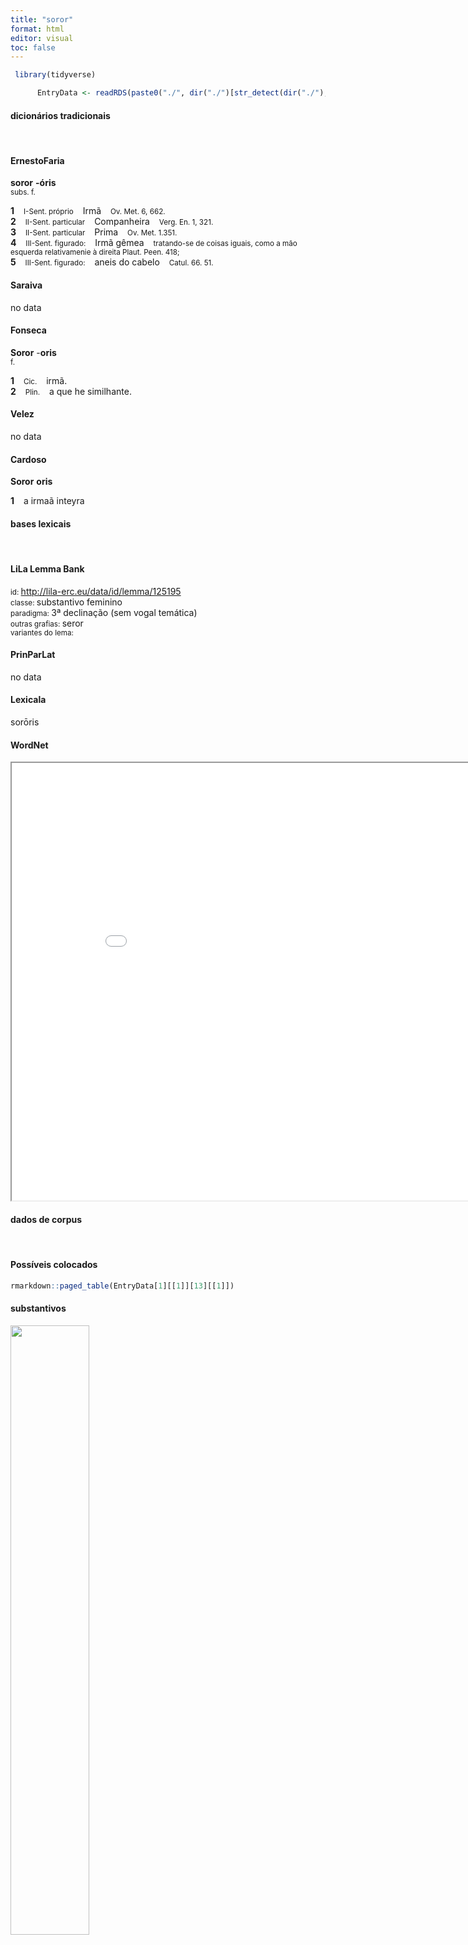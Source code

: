 ```yaml
---
title: "soror"
format: html
editor: visual
toc: false
---
```



```r
 library(tidyverse) 

      EntryData <- readRDS(paste0("./", dir("./")[str_detect(dir("./"), "_xx115-111-114-111-114xx_.rds")]))

```


#### dicionários tradicionais

&emsp;




::: panel-tabset

#### ErnestoFaria

<b>soror</b> <b>-óris</b> <br> <small>subs. f.</small> <br> <small></small>   <p> <b>1</b> &ensp; <small>I-Sent. próprio</small> &ensp; Irmã &ensp; <small>Ov. Met. 6, 662.</small> <br> <b>2</b> &ensp; <small>II-Sent. particular</small> &ensp; Companheira &ensp; <small>Verg. En. 1, 321.</small> <br> <b>3</b> &ensp; <small>II-Sent. particular</small> &ensp; Prima &ensp; <small>Ov. Met. 1.351.</small> <br> <b>4</b> &ensp; <small>III-Sent. figurado:</small> &ensp; Irmã gêmea &ensp; <small>tratando-se de coisas iguais, como a mão esquerda relativamenie à direita Plaut. Peen. 418;</small> <br> <b>5</b> &ensp; <small>III-Sent. figurado:</small> &ensp; aneis do cabelo &ensp; <small>Catul. 66. 51.</small> </p>




#### Saraiva

no data




#### Fonseca

<b>Soror</b> -<b>oris</b> <br> <small>f.</small>   <p> <b>1</b> &ensp; <small>Cic.</small> &ensp; irmã. <br> <b>2</b> &ensp; <small>Plin.</small> &ensp; a que he similhante. </p>




#### Velez

no data




#### Cardoso

<b>Soror</b> <b>oris</b>   <p> <b>1</b> &ensp; a irmaã inteyra </p>


:::



#### bases lexicais

&emsp;






::: panel-tabset

#### LiLa Lemma Bank

<small> id: </small> <a href=' http://lila-erc.eu/data/id/lemma/125195 ' target="_blank"> http://lila-erc.eu/data/id/lemma/125195 </a> <br>
<small> classe: </small> substantivo feminino   <br>
<small> paradigma: </small> 3ª declinação (sem vogal temática) <br>
<small> outras grafias: </small> seror <br>
<small> variantes do lema: </small>  <br>





#### PrinParLat

no data




#### Lexicala

sorōris




#### WordNet

<iframe width='900' height='700' src='Media/Tree__xx115-111-114-111-114xx__sem_type_lexemes_pt.html'>

</iframe>


:::



#### dados de corpus

&emsp;




::: panel-tabset

#### Possíveis colocados

```r

rmarkdown::paged_table(EntryData[1][[1]][13][[1]])

```


#### substantivos

![](./Media/wordcloud__xx115-111-114-111-114xx__BY_collocate_scoreSUBST.webp){width=50% fig-alt='This chart plots collocate by scoreSUBST, for the headword soror here are all the values plotted: collocate: filius; scoreSUBST: 2. collocate: tuus; scoreSUBST: 0. collocate: de; scoreSUBST: 0. collocate: et; scoreSUBST: 0'}




#### adjetivos

![](./Media/wordcloud__xx115-111-114-111-114xx__BY_collocate_scoreADJ.webp){width=50% fig-alt='This chart plots collocate by scoreADJ, for the headword soror here are all the values plotted: collocate: filius; scoreADJ: 0. collocate: tuus; scoreADJ: 0. collocate: de; scoreADJ: 0. collocate: et; scoreADJ: 0'}




#### verbos

![](./Media/wordcloud__xx115-111-114-111-114xx__BY_collocate_scoreVERBO.webp){width=50% fig-alt='This chart plots collocate by scoreVERBO, for the headword soror here are all the values plotted: collocate: filius; scoreVERBO: 0. collocate: tuus; scoreVERBO: 0. collocate: de; scoreVERBO: 0. collocate: et; scoreVERBO: 0'}




#### advérbios

![](./Media/wordcloud__xx115-111-114-111-114xx__BY_collocate_scoreADV.webp){width=50% fig-alt='This chart plots collocate by scoreADV, for the headword soror here are all the values plotted: collocate: filius; scoreADV: 0. collocate: tuus; scoreADV: 0. collocate: de; scoreADV: 0. collocate: et; scoreADV: 0'}




#### preposições e conjunções

![](./Media/wordcloud__xx115-111-114-111-114xx__BY_collocate_scoreFUNC.webp){width=50% fig-alt='This chart plots collocate by scoreFUNC, for the headword soror here are all the values plotted: collocate: filius; scoreFUNC: 0. collocate: tuus; scoreFUNC: 0. collocate: de; scoreFUNC: 20. collocate: et; scoreFUNC: 0'}


:::



::: panel-tabset

#### ExemplosTraduzidos

<p> an de <b>sororis</b> filio diligentius respondendum est <br> <small> Cic.Rab.Perd.8 <br> Ou, por acaso, é preciso responder com mais empenho acerca do filho de sua irmã? <small> [JDD] </small> </small> </p>
; <p> noli inquam de uno pede <b>sororis</b> queri <br> <small> Cic.Att.2.1.5 <br> “Não te queixes desse único pé de tua irmã”, digo eu. <small> [JDD] </small> </small> </p>
; <p> mater tua et <b>soror</b> a me Quintoque fratre diligitur <br> <small> Cic.Att.1.8.1 <br> Tua mãe e tua irmã têm a minha estima e a do meu irmão Quinto. <small> [JDD, de outra edição] </small> </small> </p>





#### Frequência por autor

![](./Media/barchart__xx115-111-114-111-114xx__lemma_BY_author_Frequencies.webp){width=50% fig-alt='This charts plots the frequency of lemma by author_Frequencies. The Suetonius subcorpus registers the highest normalized frequency, with the value of 11.03 and an absolute frequency of 1. The Tacitus subcorpus follows, with a normalized frequency of 3.43 and an absolute frequency of 1. the subcorpus with the least normalized frequency is Phaedrus with the normalized value of 0 and an absolute freqeuncy of 0. here are all the values: subcorpus: Caesar ; normalized frequency: 2 ; absolute frequency: 0.755344059218974. subcorpus: Cicero ; normalized frequency: 27 ; absolute frequency: 1.68199147790985. subcorpus: Horatius ; normalized frequency: 2 ; absolute frequency: 1.77604120415594. subcorpus: Ovidius ; normalized frequency: 4 ; absolute frequency: 6.86341798215511. subcorpus: Phaedrus ; normalized frequency: 0 ; absolute frequency: 0. subcorpus: Sallustius ; normalized frequency: 0 ; absolute frequency: 0. subcorpus: Seneca ; normalized frequency: 13 ; absolute frequency: 2.4262331796719. subcorpus: Suetonius ; normalized frequency: 1 ; absolute frequency: 11.0253583241455. subcorpus: Tacitus ; normalized frequency: 1 ; absolute frequency: 3.43288705801579. subcorpus: Vergilius ; normalized frequency: 4 ; absolute frequency: 7.72200772200772. subcorpus: Hieronymus ; normalized frequency: 2 ; absolute frequency: 4.49337227589306'}




#### Frequência por gênero

![](./Media/barchart__xx115-111-114-111-114xx__lemma_BY_genre_Frequencies.webp){width=50% fig-alt='This charts plots the frequency of lemma by genre_Frequencies. The Poesia.trágica subcorpus registers the highest normalized frequency, with the value of 10.42 and an absolute frequency of 12. The Poesia.trágica subcorpus follows, with a normalized frequency of 10.42 and an absolute frequency of 12. the subcorpus with the least normalized frequency is Prosa.filosófica with the normalized value of 0.33 and an absolute freqeuncy of 2. here are all the values: subcorpus: Prosa.histórica ; normalized frequency: 4 ; absolute frequency: 0.973733537817376. subcorpus: Prosa.filosófica ; normalized frequency: 2 ; absolute frequency: 0.329483863527784. subcorpus: Prosa.oratória ; normalized frequency: 11 ; absolute frequency: 1.05613856537978. subcorpus: Prosa.epistolográfica ; normalized frequency: 15 ; absolute frequency: 3.97466811521238. subcorpus: Poesia.lírica ; normalized frequency: 2 ; absolute frequency: 1.68251030537562. subcorpus: Poesia.didática ; normalized frequency: 4 ; absolute frequency: 3.39299346848757. subcorpus: Poesia.trágica ; normalized frequency: 12 ; absolute frequency: 10.4239054899236. subcorpus: Poesia.épica ; normalized frequency: 4 ; absolute frequency: 7.72200772200772. subcorpus: Prosa.ficcional ; normalized frequency: 2 ; absolute frequency: 4.49337227589306'}




#### Frequência por século

![](./Media/barchart__xx115-111-114-111-114xx__lemma_BY_period_Frequencies.webp){width=50% fig-alt='This charts plots the frequency of lemma by period_Frequencies. The II.d.C. subcorpus registers the highest normalized frequency, with the value of 5.24 and an absolute frequency of 2. The II.d.C. subcorpus follows, with a normalized frequency of 5.24 and an absolute frequency of 2. the subcorpus with the least normalized frequency is I.a.C. with the normalized value of 1.63 and an absolute freqeuncy of 35. here are all the values: subcorpus: I.a.C. ; normalized frequency: 35 ; absolute frequency: 1.629043518734. subcorpus: I.d.C. ; normalized frequency: 17 ; absolute frequency: 2.60058130640967. subcorpus: II.d.C. ; normalized frequency: 2 ; absolute frequency: 5.23560209424084. subcorpus: IV.d.C. ; normalized frequency: 2 ; absolute frequency: 4.49337227589306'}


:::


